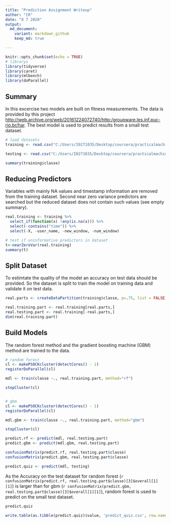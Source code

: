---
title: "Prediction Assignment Writeup"
author: "CR"
date: "8 7 2020"
output:
  md_document:
    variant: markdown_github
    keep_md: true

---

```{r setup, include=FALSE}
knitr::opts_chunk$set(echo = TRUE)
# librarys
library(tidyverse)
library(caret)
library(mlbench)
library(doParallel)
```

## Summary

In this excercise two models are built on fitness measurements. The data is provided by this project [http://web.archive.org/web/20161224072740/http:/groupware.les.inf.puc-rio.br/har](http://web.archive.org/web/20161224072740/http:/groupware.les.inf.puc-rio.br/har). The best model is used to predict results from a small test dataset.

```{r basics}


# load datasets
training <- read.csv("C:/Users/I0271035/Desktop/coursera/practicalmachinelearning_JohnsHopkins/project/pml-training.csv",na.strings=c("","NA","#DIV/0!"))

testing <- read.csv("C:/Users/I0271035/Desktop/coursera/practicalmachinelearning_JohnsHopkins/project/pml-testing.csv",na.strings=c("","NA", "#DIV/0!"))

summary(training$classe)
```

## Reducing Predictors

Variables with mainly NA values and timestamp information are removed from the training dataset. Second near zero variance predictors are searched but the reduced dataset does not contain such values (see empty summary).

```{r choose variables, echo=TRUE}
real.training <- training %>% 
  select_if(function(x) !any(is.na(x))) %>% 
  select(-contains("time")) %>% 
  select(-X, -user_name, -new_window, -num_window)

# test if uninformative predictors in dataset
t<-nearZeroVar(real.training)
summary(t)
```

## Split Dataset

To estimtate the quality of the model an accuracy on test data should be provided. So the dataset is split to train the model on training data and validate it on test data.

```{r split data, echo=TRUE}
real.parts <- createDataPartition(training$classe, p=.75, list = FALSE)

real.training.part <- real.training[real.parts,]
real.testing.part <- real.training[-real.parts,]
dim(real.training.part)
```

## Build Models

The random forest method and the gradient boosting machine (GBM) method are trained to the data. 

```{r modeling, echo=TRUE}
# random forest
cl <- makePSOCKcluster(detectCores() - 1)
registerDoParallel(cl)

mdl <- train(classe ~., real.training.part, method="rf")

stopCluster(cl)


# gbm
cl <- makePSOCKcluster(detectCores() - 1)
registerDoParallel(cl)

mdl.gbm <- train(classe ~., real.training.part, method="gbm")

stopCluster(cl)

predict.rf <- predict(mdl, real.testing.part)
predict.gbm <- predict(mdl.gbm, real.testing.part)

confusionMatrix(predict.rf, real.testing.part$classe)
confusionMatrix(predict.gbm, real.testing.part$classe)

predict.quiz <- predict(mdl, testing)
```

As the Accuracy on the test dataset for random forest (`r confusionMatrix(predict.rf, real.testing.part$classe)[3]$overall[1][1]`) is larger than for gbm (`r confusionMatrix(predict.gbm, real.testing.part$classe)[3]$overall[1][1]`), random forest is used to predict on the small test dataset.

```{r quiz, echo=TRUE}

predict.quiz

write.table(as.tibble(predict.quiz)$value, 'predict_quiz.csv', row.names=FALSE, col.names=FALSE, sep=",")
```